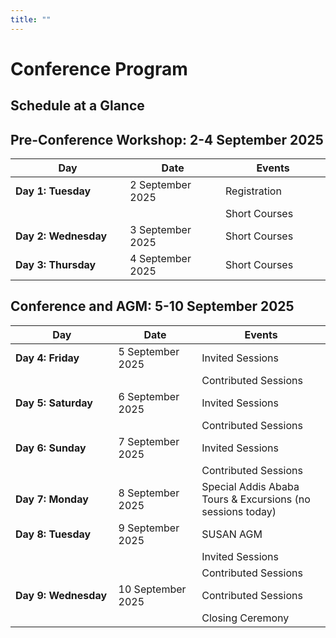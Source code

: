 ```yaml
---
title: ""
---
```


# Conference Program

## Schedule at a Glance

## Pre-Conference Workshop: 2-4 September 2025

| Day                          | Date                    | Events                     |
|------------------------------|-------------------------|----------------------------|
| **Day 1: Tuesday**           | 2 September 2025        | Registration               |
|                              |                         | Short Courses              |
| **Day 2: Wednesday**         | 3 September 2025        | Short Courses              |
| **Day 3: Thursday**          | 4 September 2025        | Short Courses              |

## Conference and AGM: 5-10 September 2025

| Day                          | Date                    | Events                               |
|------------------------------|-------------------------|--------------------------------------|
| **Day 4: Friday**            | 5 September 2025        | Invited Sessions                     |
|                              |                         | Contributed Sessions                 |
| **Day 5: Saturday**          | 6 September 2025        | Invited Sessions                     |
|                              |                         | Contributed Sessions                 |
| **Day 6: Sunday**            | 7 September 2025        | Invited Sessions                     |
|                              |                         | Contributed Sessions                 |
| **Day 7: Monday**            | 8 September 2025       | Special Addis Ababa Tours & Excursions (no sessions today) |
| **Day 8: Tuesday**           | 9 September 2025        | SUSAN AGM                            |
|                              |                         | Invited Sessions                     |
|                              |                         | Contributed Sessions                 |
| **Day 9: Wednesday**         | 10 September 2025       | Contributed Sessions                 |
|                              |                         | Closing Ceremony                     |
